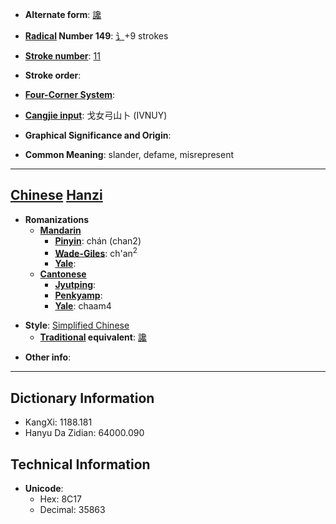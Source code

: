* '''Alternate form''': [[讒]]

* '''[[Wiktionary:Chinese radical index| Radical]] Number 149''': [[Wiktionary:Chinese radical index 讠|讠]]+9 strokes

* '''[[Wiktionary:Chinese total strokes index|Stroke number]]''': [[Wiktionary:Chinese total strokes index 11|11]]

* '''Stroke order''': 

* '''[[Wiktionary:Chinese four corner index|Four-Corner System]]''': 

* '''[[Wiktionary:Chinese Cangjie index|Cangjie input]]''': 戈女弓山卜 (IVNUY)

* '''Graphical Significance and Origin''': 

* '''Common Meaning''': slander, defame, misrepresent

----

== [[Chinese]] [[Hanzi]] ==

* '''Romanizations'''
** '''[[Mandarin]]'''
*** '''[[Pinyin]]''': chán (chan2)
*** '''[[Wade-Giles]]''': ch'an<sup>2</sup>
*** '''[[Yale]]''': 
** '''[[Cantonese]]'''
*** '''[[Jyutping]]''':
*** '''[[Penkyamp]]''': 
*** '''[[Yale]]''': chaam4

* '''Style''': [[Simplified Chinese]] 
** '''[[Traditional Chinese|Traditional]] equivalent''': [[讒]]

* '''Other info''': 

----

== Dictionary Information ==

* KangXi: 1188.181
* Hanyu Da Zidian: 64000.090

== Technical Information ==

* '''Unicode''':
** Hex: 8C17
** Decimal: 35863